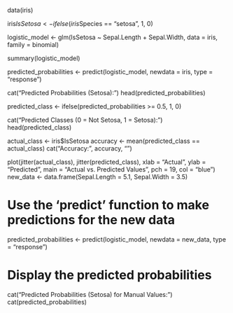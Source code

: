 
data(iris)


iris$IsSetosa <- ifelse(iris$Species == "setosa", 1, 0)

logistic_model <- glm(IsSetosa ~ Sepal.Length + Sepal.Width, data = iris, family = binomial)

summary(logistic_model)

predicted_probabilities <- predict(logistic_model, newdata = iris, type = "response")


cat("Predicted Probabilities (Setosa):\n")
head(predicted_probabilities)


predicted_class <- ifelse(predicted_probabilities >= 0.5, 1, 0)


cat("Predicted Classes (0 = Not Setosa, 1 = Setosa):\n")
head(predicted_class)

actual_class <- iris$IsSetosa
accuracy <- mean(predicted_class == actual_class)
cat("Accuracy:", accuracy, "\n")

plot(jitter(actual_class), jitter(predicted_class), 
     xlab = "Actual", ylab = "Predicted",
     main = "Actual vs. Predicted Values",
     pch = 19, col = "blue")
new_data <- data.frame(Sepal.Length = 5.1, Sepal.Width = 3.5)

# Use the 'predict' function to make predictions for the new data
predicted_probabilities <- predict(logistic_model, newdata = new_data, type = "response")

# Display the predicted probabilities
cat("Predicted Probabilities (Setosa) for Manual Values:\n")
cat(predicted_probabilities)

